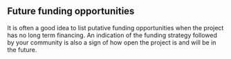 ## Future funding opportunities {#sec-future-funding-opportunities}

It is often a good idea to list putative funding opportunities when the project has no long term financing.
An indication of the funding strategy followed by your community is also a sign of how open the project is and will be in the future.
